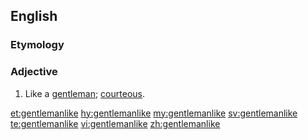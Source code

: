 ==English==

===Etymology===
{{suffix|gentleman|like|lang=en}}

===Adjective===
{{en-adj}}

# Like a [[gentleman]]; [[courteous]].

[[et:gentlemanlike]]
[[hy:gentlemanlike]]
[[my:gentlemanlike]]
[[sv:gentlemanlike]]
[[te:gentlemanlike]]
[[vi:gentlemanlike]]
[[zh:gentlemanlike]]
